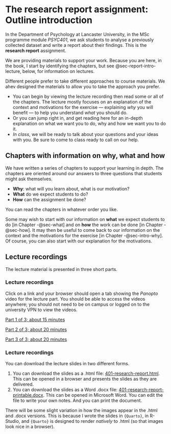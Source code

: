 # The research report assignment: Outline introduction {#sec-report-intro}

In the Department of Psychology at Lancaster University, in the MSc programme module *PSYC401*, we ask students to analyse a previously collected dataset and write a report about their findings.
This is the **research report** assignment.

We are providing materials to support your work.
Because you are here, in the book, I start by identifying the chapters, but see @sec-report-intro-lecture, below, for information on lectures.

::: callout-tip
Different people prefer to take different approaches to course materials.
We ahev designed the materials to allow you to take the approach you prefer.

- You can begin by viewing the lecture recording then read some or all of the chapters. The lecture mostly focuses on an explanation of the context and motivations for the exercise --- explaining *why* you will benefit --- to help you understand *what* you should do.
- Or you can jump right in, and get reading here for an in-depth explanation on what we want you to do, why and how we want you to do it.
- *In class*, we will be ready to talk about your questions and your ideas with you. Be sure to come to class ready to call on our help.
:::
 
## Chapters with information on why, what and how {#sec-report-intro-chapters} 

We have written a series of chapters to support your learning in depth.
The chapters are oriented around our answers to three questions that students might ask themselves.

-   **Why**: what will you learn about, what is our motivation?
-   **What** do we expect students to do?
-   **How** can the assignment be done?

You can read the chapters in whatever order you like.

Some may wish to start with our information on **what** we expect students to do [in Chapter -@sec-what] and on **how** the work can be done [in Chapter -@sec-how].
It may then be useful to come back to our information on the context and the motivations for the exercise [in Chapter -@sec-intro-why].
Of course, you can also start with our explanation for the motivations.

## Lecture recordings {#sec-report-intro-lecture}

The lecture material is presented in three short parts.

### Lecture recordings {#sec-report-intro-lecture-videos}

Click on a link and your browser should open a tab showing the *Panopto* video for the lecture part.
You should be able to access the videos anywhere; you should not need to be on campus or logged on to the university VPN to view the videos.

[Part 1 of 3; about 15 minutes](https://lancaster.cloud.panopto.eu/Panopto/Pages/Viewer.aspx?id=af7a2889-5ea9-446e-b65c-af4900daec6c)

[Part 2 of 3; about 20 minutes](https://lancaster.cloud.panopto.eu/Panopto/Pages/Viewer.aspx?id=d62a1395-b411-46db-b458-af4900dfefd2)

[Part 3 of 3; about 20 minutes](https://lancaster.cloud.panopto.eu/Panopto/Pages/Viewer.aspx?id=bd28611a-58e0-4a33-9e7f-af4900e81e9d)

### Lecture recordings {#sec-report-intro-lecture-slides}

You can download the lecture slides in two different forms.

1. You can download the slides as a .html file:  [401-research-report.html](files/401-research-report.html). This can be opened in a browser and presents the slides as they are delivered.
2. You can download the slides as a Word .docx file:  [401-research-report-printable.docx](files/401-research-report-printable.docx). This can be opened in Microsoft Word. You can edit the file to write your own notes. And you can print the document. 

There will be some slight variation in how the images appear in the .html and .docx versions.
This is because I wrote the slides in `{Quarto}`, in R-Studio, and `{Quarto}` is designed to render *natively* to .html (so that images look nice in a browser).